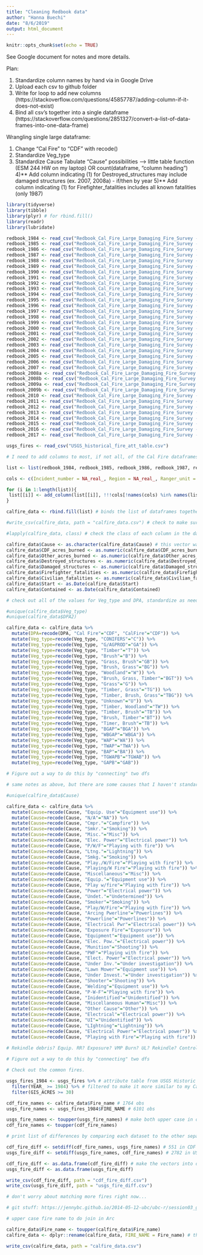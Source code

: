 ---
title: "Cleaning Redbook data"
author: "Hanna Buechi"
date: "8/6/2019"
output: html_document
---

```{r setup, include=FALSE}
knitr::opts_chunk$set(echo = TRUE)
```

See Google document for notes and more details.

Plan:

1) Standardize column names by hand via in Google Drive
3) Upload each csv to github folder
2) Write for loop to add new columns (https://stackoverflow.com/questions/45857787/adding-column-if-it-does-not-exist)
4) Bind all csv's together into a single dataframe (https://stackoverflow.com/questions/2851327/convert-a-list-of-data-frames-into-one-data-frame)

Wrangling single large dataframe:

1) Change "Cal Fire" to "CDF" with recode()
2) Standardize Veg_type
3) Standardize Cause
      Tabulate "Cause" possibilities --> little table function (ESM 244 HW on my laptop) OR count(dataframe, "column heading")
4)** Add column indicating (1) for Destroyed_structures may include damaged structures (ex. 2007, 2008a) - if/then by year
5)** Add column indicating (1) for Firefighter_fatalities includes all known fatalities (only 1987)


```{r data_packages, message=FALSE}

library(tidyverse)
library(tibble)
library(plyr) # for rbind.fill()
library(readr)
library(lubridate)

redbook_1984 <- read_csv("Redbook_Cal_Fire_Large_Damaging_Fire_Survey - 1984.csv")
redbook_1985 <- read_csv("Redbook_Cal_Fire_Large_Damaging_Fire_Survey - 1985.csv")
redbook_1986 <- read_csv("Redbook_Cal_Fire_Large_Damaging_Fire_Survey - 1986.csv")
redbook_1987 <- read_csv("Redbook_Cal_Fire_Large_Damaging_Fire_Survey - 1987.csv")
redbook_1988 <- read_csv("Redbook_Cal_Fire_Large_Damaging_Fire_Survey - 1988.csv")
redbook_1989 <- read_csv("Redbook_Cal_Fire_Large_Damaging_Fire_Survey - 1989.csv")
redbook_1990 <- read_csv("Redbook_Cal_Fire_Large_Damaging_Fire_Survey - 1990.csv")
redbook_1991 <- read_csv("Redbook_Cal_Fire_Large_Damaging_Fire_Survey - 1991.csv")
redbook_1992 <- read_csv("Redbook_Cal_Fire_Large_Damaging_Fire_Survey - 1992.csv")
redbook_1993 <- read_csv("Redbook_Cal_Fire_Large_Damaging_Fire_Survey - 1993.csv")
redbook_1994 <- read_csv("Redbook_Cal_Fire_Large_Damaging_Fire_Survey - 1994.csv")
redbook_1995 <- read_csv("Redbook_Cal_Fire_Large_Damaging_Fire_Survey - 1995.csv")
redbook_1996 <- read_csv("Redbook_Cal_Fire_Large_Damaging_Fire_Survey - 1996.csv")
redbook_1997 <- read_csv("Redbook_Cal_Fire_Large_Damaging_Fire_Survey - 1997.csv")
redbook_1998 <- read_csv("Redbook_Cal_Fire_Large_Damaging_Fire_Survey - 1998.csv")
redbook_1999 <- read_csv("Redbook_Cal_Fire_Large_Damaging_Fire_Survey - 1999.csv")
redbook_2000 <- read_csv("Redbook_Cal_Fire_Large_Damaging_Fire_Survey - 2000.csv")
redbook_2001 <- read_csv("Redbook_Cal_Fire_Large_Damaging_Fire_Survey - 2001.csv")
redbook_2002 <- read_csv("Redbook_Cal_Fire_Large_Damaging_Fire_Survey - 2002.csv")
redbook_2003 <- read_csv("Redbook_Cal_Fire_Large_Damaging_Fire_Survey - 2003.csv")
redbook_2004 <- read_csv("Redbook_Cal_Fire_Large_Damaging_Fire_Survey - 2004.csv")
redbook_2005 <- read_csv("Redbook_Cal_Fire_Large_Damaging_Fire_Survey - 2005.csv")
redbook_2006 <- read_csv("Redbook_Cal_Fire_Large_Damaging_Fire_Survey - 2006.csv")
redbook_2007 <- read_csv("Redbook_Cal_Fire_Large_Damaging_Fire_Survey - 2007.csv")
redbook_2008a <- read_csv("Redbook_Cal_Fire_Large_Damaging_Fire_Survey - 2008.csv")
redbook_2008b <- read_csv("Redbook_Cal_Fire_Large_Damaging_Fire_Survey - 2008 non-CDF.csv")
redbook_2009a <- read_csv("Redbook_Cal_Fire_Large_Damaging_Fire_Survey - 2009.csv")
redbook_2009b <- read_csv("Redbook_Cal_Fire_Large_Damaging_Fire_Survey - 2009 non-CDF.csv")
redbook_2010 <- read_csv("Redbook_Cal_Fire_Large_Damaging_Fire_Survey - 2010.csv")
redbook_2011 <- read_csv("Redbook_Cal_Fire_Large_Damaging_Fire_Survey - 2011.csv")
redbook_2012 <- read_csv("Redbook_Cal_Fire_Large_Damaging_Fire_Survey - 2012.csv")
redbook_2013 <- read_csv("Redbook_Cal_Fire_Large_Damaging_Fire_Survey - 2013.csv")
redbook_2014 <- read_csv("Redbook_Cal_Fire_Large_Damaging_Fire_Survey - 2014.csv")
redbook_2015 <- read_csv("Redbook_Cal_Fire_Large_Damaging_Fire_Survey - 2015.csv")
redbook_2016 <- read_csv("Redbook_Cal_Fire_Large_Damaging_Fire_Survey - 2016.csv")
redbook_2017 <- read_csv("Redbook_Cal_Fire_Large_Damaging_Fire_Survey - 2017.csv")

usgs_fires <- read_csv("USGS_historical_fire_att_table.csv")

```

```{r add_column_loop}

# I need to add columns to most, if not all, of the Cal Fire dataframes so that they can be bound together into a single dataframe

list <- list(redbook_1984, redbook_1985, redbook_1986, redbook_1987, redbook_1988, redbook_1989, redbook_1990, redbook_1991, redbook_1992, redbook_1993, redbook_1994, redbook_1995, redbook_1996, redbook_1997, redbook_1998, redbook_1999, redbook_2000, redbook_2001, redbook_2002, redbook_2003, redbook_2004, redbook_2005, redbook_2006, redbook_2007, redbook_2008a, redbook_2008b, redbook_2009a, redbook_2009b, redbook_2010, redbook_2011, redbook_2012, redbook_2013, redbook_2014, redbook_2015, redbook_2016, redbook_2017) # list of dfs for the for loop

cols <- c(Incident_number = NA_real_, Region = NA_real_, Ranger_unit = NA_real_, Ranger_unit2 = NA_real_, National_forest = NA_character_, County = NA_real_, County2 = NA_real_, County3 = NA_real_, Fire_name2 = NA_real_, DPA = NA_real_, DPA2 = NA_real_, CDF_acres_burned = NA_real_, Other_acres_burned = NA_real_, Veg_type = NA_real_, Cause = NA_real_, Destroyed_structures = NA_real_, Damaged_structures = NA_real_, Firefighter_fatalities = NA_real_, Civilian_fatalities = NA_real_) # vector of column headings to be populated with NAs if they are being added

for (i in 1:length(list)){
 list[[i]] <- add_column(list[[i]], !!!cols[!names(cols) %in% names(list[[i]])])
}

calfire_data <- rbind.fill(list) # binds the list of dataframes together

#write_csv(calfire_data, path = "calfire_data.csv") # check to make sure it looks good in Excel (easier to scroll quickly)

```

```{r classes}

#lapply(calfire_data, class) # check the class of each column in the dataframe and change as needed

calfire_data$Cause <- as.character(calfire_data$Cause) # this vector was logical...
calfire_data$CDF_acres_burned <- as.numeric(calfire_data$CDF_acres_burned)
calfire_data$Other_acres_burned <- as.numeric(calfire_data$Other_acres_burned)
calfire_data$Destroyed_structures <- as.numeric(calfire_data$Destroyed_structures)
calfire_data$Damaged_structures <- as.numeric(calfire_data$Damaged_structures)
calfire_data$Firefighter_fatalities <- as.numeric(calfire_data$Firefighter_fatalities)
calfire_data$Civilian_fatalities <- as.numeric(calfire_data$Civilian_fatalities)
calfire_data$Start <- as.Date(calfire_data$Start)
calfire_data$Contained <- as.Date(calfire_data$Contained)

```



```{r standardize_veg_CDF}

# check out all of the values for Veg_type and DPA, standardize as needed. I'm sure this could be made into shorter code, but I didn't now how. See Google Drive for metadata.

#unique(calfire_data$Veg_type)
#unique(calfire_data$DPA2)

calfire_data <- calfire_data %>% 
  mutate(DPA=recode(DPA, "Cal Fire"="CDF", "CalFire"="CDF")) %>% 
  mutate(Veg_type=recode(Veg_type, "CONIFERS"="C")) %>%
  mutate(Veg_type=recode(Veg_type, "G/AGPROD"="GA")) %>%
  mutate(Veg_type=recode(Veg_type, "Timber"="T")) %>%
  mutate(Veg_type=recode(Veg_type, "Brush"="B")) %>%
  mutate(Veg_type=recode(Veg_type, "Grass, Brush"="GB")) %>%
  mutate(Veg_type=recode(Veg_type, "Brush, Grass"="BG")) %>%
  mutate(Veg_type=recode(Veg_type, "Woodland"="W")) %>%
  mutate(Veg_type=recode(Veg_type, "Brush, Grass, Timber"="BGT")) %>%
  mutate(Veg_type=recode(Veg_type, "Grass"="G")) %>%
  mutate(Veg_type=recode(Veg_type, "Timber, Grass"="TG")) %>%
  mutate(Veg_type=recode(Veg_type, "Timber, Brush, Grass"="TBG")) %>%
  mutate(Veg_type=recode(Veg_type, "Unknown"="U")) %>%
  mutate(Veg_type=recode(Veg_type, "Timber, Woodland"="TW")) %>%
  mutate(Veg_type=recode(Veg_type, "Timber, Brush"="TB")) %>%
  mutate(Veg_type=recode(Veg_type, "Brush, Timber"="BT")) %>%
  mutate(Veg_type=recode(Veg_type, "Timer, Brush"="TB")) %>% 
  mutate(Veg_type=recode(Veg_type, "BGAP"="BGA")) %>%
  mutate(Veg_type=recode(Veg_type, "WBGAP"="WBGA")) %>%
  mutate(Veg_type=recode(Veg_type, "WAP"="WA")) %>%
  mutate(Veg_type=recode(Veg_type, "TWAP"="TWA")) %>%
  mutate(Veg_type=recode(Veg_type, "BAP"="BA")) %>%
  mutate(Veg_type=recode(Veg_type, "TGWAPB"="TGWAB")) %>%
  mutate(Veg_type=recode(Veg_type, "GAPB"="GAB"))

# Figure out a way to do this by "connecting" two dfs

```

```{r standardize_cause}

# same notes as above, but there are some causes that I haven't standardized yet. See list at the bottom of this chunk.

#unique(calfire_data$Cause)

calfire_data <- calfire_data %>% 
  mutate(Cause=recode(Cause, "Equip. Use"="Equipment use")) %>% 
  mutate(Cause=recode(Cause, "N/A"="NA")) %>%   
  mutate(Cause=recode(Cause, "Cmpr."="Campfire")) %>%
  mutate(Cause=recode(Cause, "Smkr."="Smoking")) %>% 
  mutate(Cause=recode(Cause, "Misc."="Misc")) %>% 
  mutate(Cause=recode(Cause, "Elec. Power"="Electrical power")) %>% 
  mutate(Cause=recode(Cause, "P/W/F"="Playing with fire")) %>% 
  mutate(Cause=recode(Cause, "Ltng."="Lightning")) %>% 
  mutate(Cause=recode(Cause, "Smkg."="Smoking")) %>% 
  mutate(Cause=recode(Cause, "Play./W/Fire"="Playing with fire")) %>% 
  mutate(Cause=recode(Cause, "Playing/W Fire"="Playing with fire")) %>% 
  mutate(Cause=recode(Cause, "Miscellaneous"="Misc")) %>% 
  mutate(Cause=recode(Cause, "Equip."="Equipment use")) %>% 
  mutate(Cause=recode(Cause, "Play w/fire"="Playing with fire")) %>% 
  mutate(Cause=recode(Cause, "Power"="Electrical power")) %>%
  mutate(Cause=recode(Cause, "Undet."="Undetermined")) %>%
  mutate(Cause=recode(Cause, "Smoker"="Smoking")) %>%
  mutate(Cause=recode(Cause, "Play/W/Fire"="Playing with fire")) %>%
  mutate(Cause=recode(Cause, "Arcing Pwerline"="Powerlines")) %>%
  mutate(Cause=recode(Cause, "Powerline"="Powerlines")) %>%
  mutate(Cause=recode(Cause, "Electrical Pwr"="Electrical power")) %>%
  mutate(Cause=recode(Cause, "Exposure Fire"="Exposure")) %>%
  mutate(Cause=recode(Cause, "Equipment"="Equipment use")) %>%
  mutate(Cause=recode(Cause, "Elec. Pow."="Electrical power")) %>%
  mutate(Cause=recode(Cause, "Munition"="Shooting")) %>%
  mutate(Cause=recode(Cause, "PWF"="Playing with fire")) %>%
  mutate(Cause=recode(Cause, "Elect. Power"="Electrical power")) %>%
  mutate(Cause=recode(Cause, "Under Inv."="Under investigation")) %>%
  mutate(Cause=recode(Cause, "Lawn Mower"="Equipment use")) %>%
  mutate(Cause=recode(Cause, "Under Invest."="Under investigation")) %>%
  mutate(Cause=recode(Cause, "Shooter"="Shooting")) %>%
  mutate(Cause=recode(Cause, "Welding"="Equipment use")) %>%
  mutate(Cause=recode(Cause, "P-W-F"="Playing with fire")) %>%
  mutate(Cause=recode(Cause, "Inidentified"="Unidentified")) %>%
  mutate(Cause=recode(Cause, "Miscellaneous Human"="Misc")) %>%
  mutate(Cause=recode(Cause, "Other Cause"="Other")) %>%
  mutate(Cause=recode(Cause, "Electrical"="Electrical power")) %>%
  mutate(Cause=recode(Cause, "UI"="Unidentified")) %>%
  mutate(Cause=recode(Cause, "LIghtning"="Lightning")) %>%
  mutate(Cause=recode(Cause, "Electrical Power"="Electrical power")) %>%
  mutate(Cause=recode(Cause, "Playing with Fire"="Playing with fire"))

# Rekindle debris? Equip. RR? Exposure? VMP Burn? UL? Rekindle? Control Burn? Hostile Fire? Escape Control? Debris Burning? Human? Structure? Debris, veg burn? Incediary? Open Outdoors? Miscellaneous Human? Misuse of Fire?
  
# Figure out a way to do this by "connecting" two dfs

```

```{r fire_names}

# Check out the common fires.

usgs_fires_1984 <- usgs_fires %>% # attribute table from USGS Historic Fires shapefiles
  filter(YEAR_ >= 1984) %>% # filtered to make it more similar to my Cal Fire dataset
  filter(GIS_ACRES >= 30)

cdf_fire_names <- calfire_data$Fire_name # 1764 obs
usgs_fire_names <- usgs_fires_1984$FIRE_NAME # 6101 obs

usgs_fire_names <- toupper(usgs_fire_names) # make both upper case in order to do joins and comparisons
cdf_fire_names <- toupper(cdf_fire_names)

# print list of differences by comparing each dataset to the other separately

cdf_fire_diff <- setdiff(cdf_fire_names, usgs_fire_names) # 551 in CDF that are not in USGS (20%: 551/1764)
usgs_fire_diff <- setdiff(usgs_fire_names, cdf_fire_names) # 2782 in USGS that are not in CDF (45%: 2782/6101)

cdf_fire_diff <- as.data.frame(cdf_fire_diff) # make the vectors into dataframes so that I can write to csv
usgs_fire_diff <- as.data.frame(usgs_fire_diff)

write_csv(cdf_fire_diff, path = "cdf_fire_diff.csv")
write_csv(usgs_fire_diff, path = "usgs_fire_diff.csv")

# don't worry about matching more fires right now...

# git stuff: https://jennybc.github.io/2014-05-12-ubc/ubc-r/session03_git.html

```

```{r prep_join}

# upper case fire name to do join in Arc

calfire_data$Fire_name <- toupper(calfire_data$Fire_name)
calfire_data <- dplyr::rename(calfire_data, FIRE_NAME = Fire_name) # this didn't stay capitalized once I imported it to Arc, so I manually changed and saved it in Excel... Weird.

write_csv(calfire_data, path = "calfire_data.csv")

```














